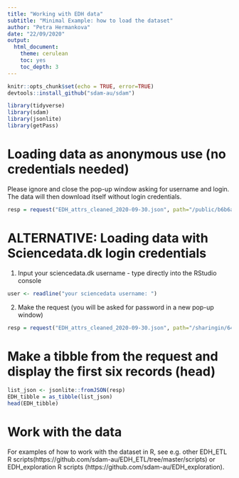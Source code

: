 ```yaml
---
title: "Working with EDH data"
subtitle: "Minimal Example: how to load the dataset"
author: "Petra Hermankova"
date: "22/09/2020"
output:
  html_document:
    theme: cerulean
    toc: yes
    toc_depth: 3
---
```


```r
knitr::opts_chunk$set(echo = TRUE, error=TRUE)
devtools::install_github("sdam-au/sdam")

library(tidyverse)
library(sdam)
library(jsonlite)
library(getPass)
```

# Loading data as anonymous use (no credentials needed)

Please ignore and close the pop-up window asking for username and login. The data will then download itself without login credentials.
```r
resp = request("EDH_attrs_cleaned_2020-09-30.json", path="/public/b6b6afdb969d378b70929e86e58ad975", method="GET")
```

# ALTERNATIVE: Loading data with Sciencedata.dk login credentials

1. Input your sciencedata.dk username - type directly into the RStudio console

```r
user <- readline("your sciencedata username: ")
```

2. Make the request (you will be asked for password in a new pop-up window)

```r
resp = request("EDH_attrs_cleaned_2020-09-30.json", path="/sharingin/648597@au.dk/SDAM_root/SDAM_data/EDH/public", method="GET", cred=c(user, getPass("your sciencedata password: ")))
```

# Make a tibble from the request and display the first six records (head)

```r
list_json <- jsonlite::fromJSON(resp)
EDH_tibble = as_tibble(list_json)
head(EDH_tibble)
```

# Work with the data

For examples of how to work with the dataset in R, see e.g. other EDH_ETL R scripts(https://github.com/sdam-au/EDH_ETL/tree/master/scripts) or EDH_exploration R scripts (https://github.com/sdam-au/EDH_exploration).


